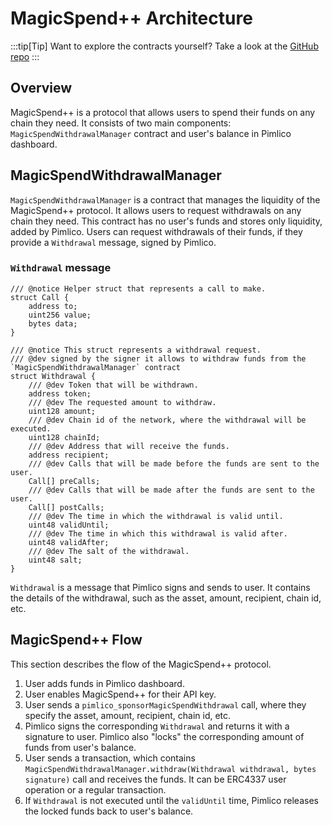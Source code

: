 # MagicSpend++ Architecture

:::tip[Tip]
Want to explore the contracts yourself? Take a look at the [GitHub repo](https://github.com/pimlicolabs/magic-spend)
:::

## Overview

MagicSpend++ is a protocol that allows users to spend their funds on any chain they need. It consists of two main components: `MagicSpendWithdrawalManager` contract and user's balance in Pimlico dashboard.

## MagicSpendWithdrawalManager

`MagicSpendWithdrawalManager` is a contract that manages the liquidity of the MagicSpend++ protocol. It allows users to request withdrawals on any chain they need. This contract has no user's funds and stores only liquidity, added by Pimlico. Users can request withdrawals of their funds, if they provide a `Withdrawal` message, signed by Pimlico.

### `Withdrawal` message

```solidity
/// @notice Helper struct that represents a call to make.
struct Call {
    address to;
    uint256 value;
    bytes data;
}

/// @notice This struct represents a withdrawal request.
/// @dev signed by the signer it allows to withdraw funds from the `MagicSpendWithdrawalManager` contract
struct Withdrawal {
    /// @dev Token that will be withdrawn.
    address token;
    /// @dev The requested amount to withdraw.
    uint128 amount;
    /// @dev Chain id of the network, where the withdrawal will be executed.
    uint128 chainId;
    /// @dev Address that will receive the funds.
    address recipient;
    /// @dev Calls that will be made before the funds are sent to the user.
    Call[] preCalls;
    /// @dev Calls that will be made after the funds are sent to the user.
    Call[] postCalls;
    /// @dev The time in which the withdrawal is valid until.
    uint48 validUntil;
    /// @dev The time in which this withdrawal is valid after.
    uint48 validAfter;
    /// @dev The salt of the withdrawal.
    uint48 salt;
}

```

`Withdrawal` is a message that Pimlico signs and sends to user. It contains the details of the withdrawal, such as the asset, amount, recipient, chain id, etc.

## MagicSpend++ Flow

This section describes the flow of the MagicSpend++ protocol.

1. User adds funds in Pimlico dashboard.
2. User enables MagicSpend++ for their API key.
3. User sends a `pimlico_sponsorMagicSpendWithdrawal` call, where they specify the asset, amount, recipient, chain id, etc.
4. Pimlico signs the corresponding `Withdrawal` and returns it with a signature to user. Pimlico also "locks" the corresponding amount of funds from user's balance.
5. User sends a transaction, which contains `MagicSpendWithdrawalManager.withdraw(Withdrawal withdrawal, bytes signature)` call and receives the funds. It can be ERC4337 user operation or a regular transaction.
6. If `Withdrawal` is not executed until the `validUntil` time, Pimlico releases the locked funds back to user's balance.
